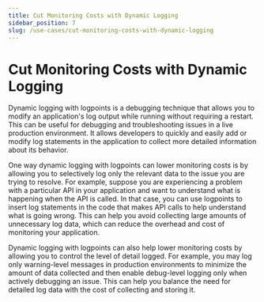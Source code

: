 ```yaml
---
title: Cut Monitoring Costs with Dynamic Logging
sidebar_position: 7
slug: /use-cases/cut-monitoring-costs-with-dynamic-logging
---
```




# Cut Monitoring Costs with Dynamic Logging

Dynamic logging with logpoints is a debugging technique that allows you to modify an application's log output while running without requiring a restart. This can be useful for debugging and troubleshooting issues in a live production environment. It allows developers to quickly and easily add or modify log statements in the application to collect more detailed information about its behavior.

One way dynamic logging with logpoints can lower monitoring costs is by allowing you to selectively log only the relevant data to the issue you are trying to resolve. For example, suppose you are experiencing a problem with a particular API in your application and want to understand what is happening when the API is called. In that case, you can use logpoints to insert log statements in the code that makes API calls to help understand what is going wrong. This can help you avoid collecting large amounts of unnecessary log data, which can reduce the overhead and cost of monitoring your application.

Dynamic logging with logpoints can also help lower monitoring costs by allowing you to control the level of detail logged. For example, you may log only warning-level messages in production environments to minimize the amount of data collected and then enable debug-level logging only when actively debugging an issue. This can help you balance the need for detailed log data with the cost of collecting and storing it.

<div className="w-full cols-1">
<Card title="Logpoints" target="../sidekick-actions/logpoint" isNewWindow={false}>

</Card>
</div>
